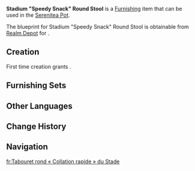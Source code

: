 {{Furnishing Infobox
|id             = 362128
|image          = Item Stadium Speedy Snack Round Stool.png
|category       = Small Furnishing
|subcategory    = Seating
|quality        = 2
|adeptal_energy = 30
|load           = 85
|reduced_load   = 64
|description    = Small, cheap, and mass-production-friendly round stone stools that can be found in the [[Stadium of the Sacred Flame]]'s [[Chuwen Fair]], Sip of Xocolatl, and other places, mostly positioned near a bar or a square table. Some Stadium vendors focus on providing fast-food services, especially on tournament days or during events when customer traffic surges and seating demand increases. To meet this need despite space constraints, they prefer small, cost-effective stools over traditional cushioned or backrest-equipped chairs. They are hardly as comfortable as those decked-out chairs, but they are sufficient for customers who mainly aim to eat quickly and return to watching the event, making the lack of comfort a minor issue.
|interaction    = Seat
|blueprint      = Realm Depot
}}
'''Stadium "Speedy Snack" Round Stool''' is a [[Furnishing]] item that can be used in the [[Serenitea Pot]].

The blueprint for Stadium "Speedy Snack" Round Stool is obtainable from [[Realm Depot]] for {{Item|Realm Currency|30|x=80}}.

==Creation==
First time creation grants {{Item|Trust|24|x=30}}.
{{Recipe
|type = Creation
|time = 12h
|Iron Chunk = 2
|White Iron Chunk = 2
|sort = Iron Chunk;White Iron Chunk
}}

==Furnishing Sets==
{{Craft Usage}}

==Other Languages==
{{Other Languages
|en       = Stadium "Speedy Snack" Round Stool
|zhs      = 竞技场「速食」圆凳
|zhs_rm   = 
|zht      = 競技場「速食」圓凳
|zht_rm   = 
|zh_tl    = 
|ja       = 競技場「早食い」丸椅子
|ja_rm    = 
|ja_tl    = 
|ko       = 경기장의 「간이」 둥근 의자
|ko_tl    = 
|es       = Taburete redondo de la Arena: Comida rápida
|es_tl    = Arena Round Stool: Fast Food
|fr       = Tabouret rond « Collation rapide » du Stade
|fr_tl    = Stadium's "Speedy Snack" Round Stool
|ru       = Стадионный круглый табурет «Перекус»
|ru_tl    = 
|th       = เก้าอี้ทรงกลมลานประลอง "อาหารจานด่วน"
|th_rm    = 
|th_tl    = 
|vi       = Ghế Tròn Đấu Trường - Ăn Nhanh
|vi_tl    = 
|de       = Einfacher, platzsparender Rundschemel „Happen schnappen“
|de_tl    = Simple, Space-Saving Round Stool "Snack Snatch"
|id       = Bangku Bundar Stadion "Makanan Cepat Saji"
|id_tl    = Stadium Round Stool "Fast Food"
|pt       = Banco Redondo "Lanche Veloz" do Estádio
|pt_tl    = 
|tr       = "Hızlı Atıştırmalık" Stadyum İskemlesi
|tr_tl    = 
|it       = Sgabello rotondo dell'Arena Spuntino veloce
|it_tl    = 
}}

==Change History==
{{Change History|5.1}}

==Navigation==
{{Furnishing Navbox|interior}}

[[fr:Tabouret rond « Collation rapide » du Stade]]